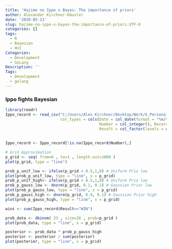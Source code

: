 ---
title: 'Hajime no Ippo x Bayes: The importance of priors'
author: Alexander Kirchner-Häusler
date: '2020-05-13'
slug: hajime-no-ippo-x-bayes-the-importance-of-priors.UTF-8
categories: []
tags:
  - R
  - Bayesian
  - HnI
Categories:
  - Development
  - GoLang
Description: ''
Tags:
  - Development
  - golang
---

### Ippo fights Bayesian

```{r}

library(readr)
Ippo_record <- read_csv("C:/Users/Alex Kirchner/Desktop/Work/G_PersonalWebsite/data/Ippo_fights_Bayesian.csv", 
                        col_types = cols(Date = col_date(format = "%m/%d/%Y"), 
                                         Number = col_integer(), Record = col_character(), 
                                         Result = col_factor(levels = c("WIN", 
                                                                        "LOSS")), Type = col_factor(levels = c("TKO", 
                                                                                                               "KO"))))
Ippo_record <- Ippo_record[!is.na(Ippo_record$Number),]

# Grid Approximation
p_grid <- seq( from=0 , to=1 , length.out=1000 )
plot(p_grid, type = "line")

prob_p_unif_low <- ifelse(p_grid < 0.5,1,0) # Uniform Prio low
plot(prob_p_unif_low, type = "line", x = p_grid)
prob_p_unif_high<- ifelse(p_grid > 0.5,1,0) # Uniform Prio low
prob_p_gauss_low <- dnorm(p_grid, 0.1, 0.1) # Gaussian Prior low
plot(prob_p_gauss_low, type = "line", x = p_grid)
prob_p_gauss_high <- dnorm(p_grid, 0.9, 0.1) # Gaussian Prior high
plot(prob_p_gauss_high, type = "line", x = p_grid)

wins <- sum(Ippo_record$Result=="WIN")

prob_data <- dbinom( 23 , size=26 , prob=p_grid )
plot(prob_data, type = "line", x = p_grid)

posterior <- prob_data * prob_p_gauss_high
posterior <- posterior / sum(posterior)
plot(posterior, type = "line", x = p_grid)










```
